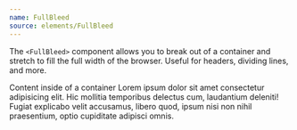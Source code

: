 ```yaml
---
name: FullBleed
source: elements/FullBleed
---
```


The `<FullBleed>` component allows you to break out of a container and stretch
to fill the full width of the browser. Useful for headers, dividing lines, and
more.

<Playground>
	<Box bg="black5" maxWidth={900} mx="auto" px={2} py={1}>
		<Text my={2} variant="md">
			Content inside of a container
		</Text>
		<FullBleed bg="blue10" px={2} py={1}>
			<Text my={2} variant="md">
				Lorem ipsum dolor sit amet consectetur adipisicing elit. Hic mollitia
				temporibus delectus cum, laudantium deleniti! Fugiat explicabo velit
				accusamus, libero quod, ipsum nisi non nihil praesentium, optio
				cupiditate adipisci omnis.
			</Text>
		</FullBleed>
	</Box>
</Playground>
